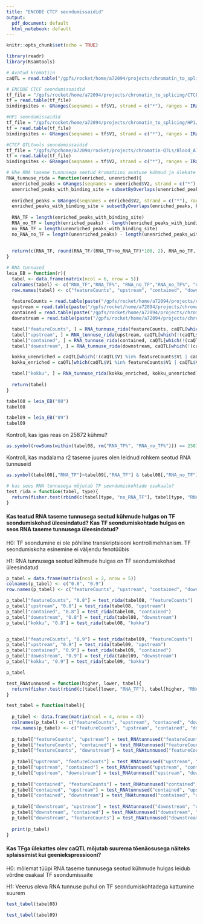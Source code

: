 ```yaml
---
title: "ENCODE CTCF seondumissaidid"
output:
  pdf_document: default
  html_notebook: default
---
```


```r
knitr::opts_chunk$set(echo = TRUE)
```

```r
library(readr)
library(Rsamtools)
```


```r
# Avatud kromatiin
caQTL = read.table("/gpfs/rocket/home/a72094/projects/chromatin_to_splicing/tabix/cqn_permutations_100000_significant.sorted.txt.gz")
```


```r
# ENCODE CTCF seondumissaidid
tf_file = "/gpfs/rocket/home/a72094/projects/chromatin_to_splicing/CTCF/ENCFF960ZGP.sorted.bed.gz"
tf = read.table(tf_file)
bindingsites <- GRanges(seqnames = tf$V1, strand = c("*"), ranges = IRanges(start = tf$V2, end = tf$V3))
```


```r
#HP1 seondumissaidid
tf_file = "/gpfs/rocket/home/a72094/projects/chromatin_to_splicing/HP1/ENCFF417SVR.sorted.bed.gz" 
tf = read.table(tf_file)
bindingsites <- GRanges(seqnames = tf$V1, strand = c("*"), ranges = IRanges(start = tf$V2, end = tf$V3))
```

```r
#CTCF QTLtools seondumissaidid
tf_file = "/gpfs/hpchome/a72094/rocket/projects/chromatin-QTLs/Blood_ATAC/processed/CTCF/qtltools/output/cqn/CTCF.permuted.txt.gz" # kõik seondumiskohad
tf = read.table(tf_file)
bindingsites <- GRanges(seqnames = tf$V2, strand = c("*"), ranges = IRanges(start = tf$V3, end = tf$V4, names = tf$V1))
```



```r
# Ühe RNA taseme tunnusega seotud kromatiini avatuse kühmud ja ülekate transkriptsioonifaktorite seondumissaitidega
RNA_tunnuse_rida = function(enriched, unenriched){
  unenriched_peaks = GRanges(seqnames = unenriched$V2, strand = c("*"), ranges = IRanges(start = unenriched$V3, end = unenriched$V4, names = unenriched$V1))
  unenriched_peaks_with_binding_site = subsetByOverlaps(unenriched_peaks, bindingsites)
  
  enriched_peaks = GRanges(seqnames = enriched$V2, strand = c("*"), ranges = IRanges(start = enriched$V3, end = enriched$V4, names = enriched$V1))
  enriched_peaks_with_binding_site = subsetByOverlaps(enriched_peaks, bindingsites)
  
  RNA_TF = length(enriched_peaks_with_binding_site)
  RNA_no_TF = length(enriched_peaks) - length(enriched_peaks_with_binding_site)
  no_RNA_TF = length(unenriched_peaks_with_binding_site)
  no_RNA_no_TF = length(unenriched_peaks) - length(unenriched_peaks_with_binding_site)
  
  
  return(c(RNA_TF, round(RNA_TF/(RNA_TF+no_RNA_TF)*100, 2), RNA_no_TF, round(RNA_no_TF/(RNA_no_TF+no_RNA_no_TF)*100, 2), no_RNA_TF, no_RNA_no_TF))
}
```


```r
# RNA tunnused
leia_EB = function(r){
  tabel <- data.frame(matrix(ncol = 6, nrow = 5))
  colnames(tabel) <- c("RNA_TF","RNA_TF%", "RNA_no_TF","RNA_no_TF%", "no_RNA_TF", "no_RNA_no_TF")
  row.names(tabel) <- c("featureCounts", "upstream", "contained", "downstream", "kokku")
  
  featureCounts = read.table(paste("/gpfs/rocket/home/a72094/projects/chromatin_to_splicing/results/rsquared", r, "/cqn_featureCounts_enriched.txt", sep=""))
  upstream = read.table(paste("/gpfs/rocket/home/a72094/projects/chromatin_to_splicing/results/rsquared", r, "/cqn_upstream_enriched.txt", sep=""))
  contained = read.table(paste("/gpfs/rocket/home/a72094/projects/chromatin_to_splicing/results/rsquared", r,"/cqn_contained_enriched.txt", sep=""))
  downstream = read.table(paste("/gpfs/rocket/home/a72094/projects/chromatin_to_splicing/results/rsquared", r, "/cqn_downstream_enriched.txt", sep=""))

  tabel["featureCounts", ] = RNA_tunnuse_rida(featureCounts, caQTL[which(!(caQTL$V1 %in% featureCounts$V1)),])
  tabel["upstream", ] = RNA_tunnuse_rida(upstream, caQTL[which(!(caQTL$V1 %in% upstream$V1)),])
  tabel["contained", ] = RNA_tunnuse_rida(contained, caQTL[which(!(caQTL$V1 %in% contained$V1)),])
  tabel["downstream", ] = RNA_tunnuse_rida(downstream, caQTL[which(!(caQTL$V1 %in% downstream$V1)),])

  kokku_unenriched = caQTL[which(!(caQTL$V1 %in% featureCounts$V1 | caQTL$V1 %in% upstream$V1 | caQTL$V1 %in% contained$V1 | caQTL$V1 %in% downstream$V1)),]
  kokku_enriched = caQTL[which(caQTL$V1 %in% featureCounts$V1 | caQTL$V1 %in% upstream$V1 | caQTL$V1 %in% contained$V1 | caQTL$V1 %in% downstream$V1),]

  tabel["kokku", ] = RNA_tunnuse_rida(kokku_enriched, kokku_unenriched)
  
  return(tabel)
}
```


```r
tabel08 = leia_EB("08")
tabel08
```

```r
tabel09 = leia_EB("09")
tabel09
```

Kontroll, kas igas reas on 25872 kühmu?
```r
as.symbol(rowSums(within(tabel08, rm("RNA_TF%", "RNA_no_TF%"))) == 25872 & rowSums(within(tabel09, rm("RNA_TF%", "RNA_no_TF%"))) == 25872)
```

Kontroll, kas madalama r2 taseme juures olen leidnud rohkem seotud RNA tunnuseid
```r
as.symbol(tabel08[,"RNA_TF"]>tabel09[,"RNA_TF"] & tabel08[,"RNA_no_TF"]>tabel09[,"RNA_no_TF"])
```


```r
# kas seos RNA tunnusega mõjutab TF seondumiskohtade osakaalu?
test_rida = function(tabel, type){
  return(fisher.test(rbind(c(tabel[type, "no_RNA_TF"], tabel[type, "RNA_TF"]),c(tabel[type, "no_RNA_no_TF"],tabel[type, "RNA_no_TF"])), alternative="less")$p.value)
}
```

#### Kas teatud RNA taseme tunnusega seotud kühmude hulgas on TF seondumiskohad üleesindatud? Kas TF seondumiskohtade hulgas on seos RNA taseme tunnusega üleesindatud?
H0: TF seondumine ei ole põhiline transkriptsiooni kontrollimehhanism. TF seondumiskoha esinemine ei väljendu fenotüübis  

H1: RNA tunnusega seotud kühmude hulgas on TF seondumiskohad üleesindatud
```r
p_tabel = data.frame(matrix(ncol = 2, nrow = 5))
colnames(p_tabel) <- c("0.8", "0.9")
row.names(p_tabel) <- c("featureCounts", "upstream", "contained", "downstream", "kokku")

p_tabel["featureCounts", "0.8"] = test_rida(tabel08, "featureCounts")
p_tabel["upstream", "0.8"] = test_rida(tabel08, "upstream")
p_tabel["contained", "0.8"] = test_rida(tabel08, "contained")
p_tabel["downstream", "0.8"] = test_rida(tabel08, "downstream")
p_tabel["kokku", "0.8"] = test_rida(tabel08, "kokku")


p_tabel["featureCounts", "0.9"] = test_rida(tabel09, "featureCounts")
p_tabel["upstream", "0.9"] = test_rida(tabel09, "upstream")
p_tabel["contained", "0.9"] = test_rida(tabel09, "contained")
p_tabel["downstream", "0.9"] = test_rida(tabel09, "downstream")
p_tabel["kokku", "0.9"] = test_rida(tabel09, "kokku")
```

```r
p_tabel
```


```r
test_RNAtunnused = function(higher, lower, tabel){
  return(fisher.test(rbind(c(tabel[lower, "RNA_TF"], tabel[higher, "RNA_TF"]),c(tabel[lower, "RNA_no_TF"], tabel[higher, "RNA_no_TF"])), alternative="less")$p.value)
}
```


```r
test_tabel = function(tabel){
  
  p_tabel <- data.frame(matrix(ncol = 4, nrow = 4))
  colnames(p_tabel) <- c("featureCounts", "upstream", "contained", "downstream")
  row.names(p_tabel) <- c("featureCounts", "upstream", "contained", "downstream")
  
  p_tabel["featureCounts", "upstream"] = test_RNAtunnused("featureCounts", "upstream", tabel)
  p_tabel["featureCounts", "contained"] = test_RNAtunnused("featureCounts", "contained", tabel)
  p_tabel["featureCounts", "downstream"] = test_RNAtunnused("featureCounts", "downstream", tabel)
  
  p_tabel["upstream", "featureCounts"] = test_RNAtunnused("upstream", "featureCounts", tabel)
  p_tabel["upstream", "contained"] = test_RNAtunnused("upstream", "contained", tabel)
  p_tabel["upstream", "downstream"] = test_RNAtunnused("upstream", "downstream", tabel)
  
  p_tabel["contained", "featureCounts"] = test_RNAtunnused("contained", "featureCounts", tabel)
  p_tabel["contained", "upstream"] = test_RNAtunnused("contained", "upstream", tabel)
  p_tabel["contained", "downstream"] = test_RNAtunnused("contained", "downstream", tabel)
  
  p_tabel["downstream", "upstream"] = test_RNAtunnused("downstream", "upstream", tabel)
  p_tabel["downstream", "contained"] = test_RNAtunnused("downstream", "contained", tabel)
  p_tabel["downstream", "featureCounts"] = test_RNAtunnused("downstream", "featureCounts", tabel)
  
  print(p_tabel)
}
```

#### Kas TFga ülekattes olev caQTL mõjutab suurema tõenäosusega näiteks splaissimist kui geeniekspressiooni? 
H0: mõlemat tüüpi RNA taseme tunnusega seotud kühmude hulgas leidub võrdne osakaal TF seondumissaite  

H1: Veerus oleva RNA tunnuse puhul on TF seondumiskohtadega kattumine suurem 
```r
test_tabel(tabel08)
```
```r
test_tabel(tabel09)
```

